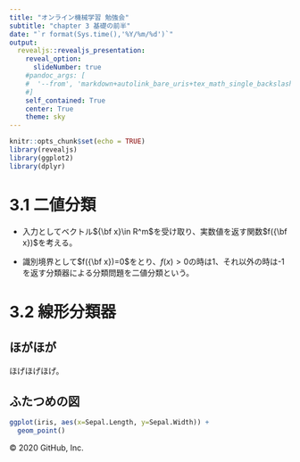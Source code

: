 ---
title: "オンライン機械学習 勉強会"
subtitle: "chapter 3 基礎の前半"
date: "`r format(Sys.time(),'%Y/%m/%d')`"
output:
  revealjs::revealjs_presentation:
    reveal_option:
      slideNumber: true
    #pandoc_args: [
    #  '--from', 'markdown+autolink_bare_uris+tex_math_single_backslash-implicit_figures'
    #]
    self_contained: True
    center: True
    theme: sky
---
<style type="text/css">
  .reveal h1,
  .reveal h2,
  .reveal h3,
  .reveal h4,
  .reveal h5,
  .reveal h6 {
    text-transform: none;
  }
</style>

```{r setup, include=FALSE}
knitr::opts_chunk$set(echo = TRUE)
library(revealjs)
library(ggplot2)
library(dplyr)
```
# 3.1 二値分類
- 入力としてベクトル${\bf x}\in R^m$を受け取り、実数値を返す関数$f({\bf x})$を考える。

- 識別境界として$f({\bf x})=0$をとり、$f({x})>0$の時は1、それ以外の時は-1を返す分類器による分類問題を二値分類という。

# 3.2 線形分類器

## ほがほが

ほげほげほげ。

## ふたつめの図

```{r}
ggplot(iris, aes(x=Sepal.Length, y=Sepal.Width)) +
  geom_point()
```

© 2020 GitHub, Inc.
